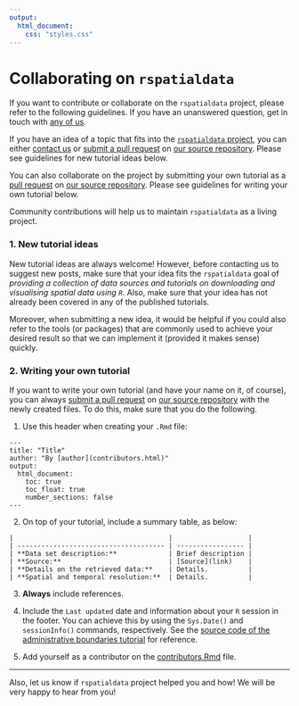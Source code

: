 ```yaml
---
output:
  html_document:
    css: "styles.css"
---
```


# Collaborating on `rspatialdata`

If you want to contribute or collaborate on the `rspatialdata` project, please refer to the following guidelines. If you have an unanswered question, get in touch with [any of us](contributors.html).

If you have an idea of a topic that fits into the [`rspatialdata` project](index.html), you can either [contact us](contributors.html) or [submit a pull request](https://docs.github.com/en/pull-requests/collaborating-with-pull-requests/proposing-changes-to-your-work-with-pull-requests/creating-a-pull-request) on [our source repository](https://github.com/rspatialdata/rspatialdata.github.io). Please see guidelines for new tutorial ideas below.

You can also collaborate on the project by submitting your own tutorial as a [pull request](https://docs.github.com/en/pull-requests/collaborating-with-pull-requests/proposing-changes-to-your-work-with-pull-requests/creating-a-pull-request) on [our source repository](https://github.com/rspatialdata/rspatialdata.github.io). Please see guidelines for writing your own tutorial below.

Community contributions will help us to maintain `rspatialdata` as a living project.

### 1. New tutorial ideas

New tutorial ideas are always welcome! However, before contacting us to suggest new posts, make sure that your idea fits the `rspatialdata` goal of *providing a collection of data sources and tutorials on downloading and visualising spatial data using `R`*. Also, make sure that your idea has not already been covered in any of the published tutorials. 

Moreover, when submitting a new idea, it would be helpful if you could also refer to the tools (or packages) that are commonly used to achieve your desired result so that we can implement it (provided it makes sense) quickly.

### 2. Writing your own tutorial

If you want to write your own tutorial (and have your name on it, of course), you can always [submit a pull request](https://docs.github.com/en/pull-requests/collaborating-with-pull-requests/proposing-changes-to-your-work-with-pull-requests/creating-a-pull-request) on [our source repository](https://github.com/rspatialdata/rspatialdata.github.io) with the newly created files. To do this, make sure that you do the following.

1. Use this header when creating your `.Rmd` file:

```
---
title: "Title"
author: "By [author](contributors.html)"
output:
  html_document:
    toc: true
    toc_float: true
    number_sections: false
---
```

2. On top of your tutorial, include a summary table, as below:

```
|                                       |                   |
| ------------------------------------- | ----------------- |
| **Data set description:**             | Brief description |
| **Source:**                           | [Source](link)    |
| **Details on the retrieved data:**    | Details.          |
| **Spatial and temporal resolution:**  | Details.          |
```

3. **Always** include references.

4. Include the `Last updated` date and information about your `R` session in the footer. You can achieve this by using the `Sys.Date()` and `sessionInfo()` commands, respectively. See the [source code of the administrative boundaries tutorial](https://github.com/rspatialdata/rspatialdata.github.io/blob/main/admin_boundaries.Rmd) for reference.

5. Add yourself as a contributor on the [contributors.Rmd](https://github.com/rspatialdata/rspatialdata.github.io/blob/main/contributors.Rmd) file.

-----

Also, let us know if `rspatialdata` project helped you and how! We will be very happy to hear from you!